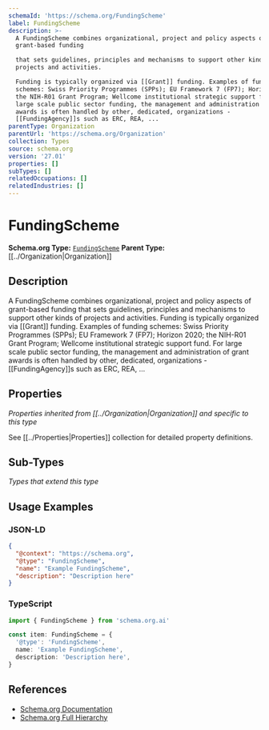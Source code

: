 ```yaml
---
schemaId: 'https://schema.org/FundingScheme'
label: FundingScheme
description: >-
  A FundingScheme combines organizational, project and policy aspects of
  grant-based funding

  that sets guidelines, principles and mechanisms to support other kinds of
  projects and activities.

  Funding is typically organized via [[Grant]] funding. Examples of funding
  schemes: Swiss Priority Programmes (SPPs); EU Framework 7 (FP7); Horizon 2020;
  the NIH-R01 Grant Program; Wellcome institutional strategic support fund. For
  large scale public sector funding, the management and administration of grant
  awards is often handled by other, dedicated, organizations -
  [[FundingAgency]]s such as ERC, REA, ...
parentType: Organization
parentUrl: 'https://schema.org/Organization'
collection: Types
source: schema.org
version: '27.01'
properties: []
subTypes: []
relatedOccupations: []
relatedIndustries: []
---
```

# FundingScheme

**Schema.org Type:** [`FundingScheme`](https://schema.org/FundingScheme)
**Parent Type:** [[../Organization|Organization]]

## Description

A FundingScheme combines organizational, project and policy aspects of grant-based funding
that sets guidelines, principles and mechanisms to support other kinds of projects and activities.
Funding is typically organized via [[Grant]] funding. Examples of funding schemes: Swiss Priority Programmes (SPPs); EU Framework 7 (FP7); Horizon 2020; the NIH-R01 Grant Program; Wellcome institutional strategic support fund. For large scale public sector funding, the management and administration of grant awards is often handled by other, dedicated, organizations - [[FundingAgency]]s such as ERC, REA, ...

## Properties

*Properties inherited from [[../Organization|Organization]] and specific to this type*

See [[../Properties|Properties]] collection for detailed property definitions.

## Sub-Types

*Types that extend this type*

## Usage Examples

### JSON-LD

```json
{
  "@context": "https://schema.org",
  "@type": "FundingScheme",
  "name": "Example FundingScheme",
  "description": "Description here"
}
```

### TypeScript

```typescript
import { FundingScheme } from 'schema.org.ai'

const item: FundingScheme = {
  '@type': 'FundingScheme',
  name: 'Example FundingScheme',
  description: 'Description here',
}
```

## References

- [Schema.org Documentation](https://schema.org/FundingScheme)
- [Schema.org Full Hierarchy](https://schema.org/docs/full.html)
